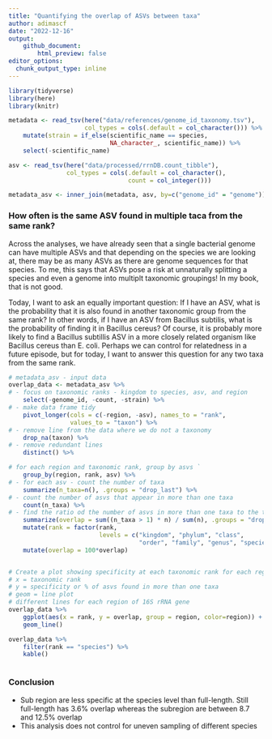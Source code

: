 ```yaml
---
title: "Quantifying the overlap of ASVs between taxa"
author: adimascf
date: "2022-12-16"
output:
    github_document:
        html_preview: false
editor_options: 
  chunk_output_type: inline
---
```



```r
library(tidyverse)
library(here)
library(knitr)

metadata <- read_tsv(here("data/references/genome_id_taxonomy.tsv"),
                     col_types = cols(.default = col_character())) %>%
    mutate(strain = if_else(scientific_name == species, 
                            NA_character_, scientific_name)) %>%
    select(-scientific_name) 

asv <- read_tsv(here("data/processed/rrnDB.count_tibble"),
                col_types = cols(.default = col_character(),
                                 count = col_integer()))

metadata_asv <- inner_join(metadata, asv, by=c("genome_id" = "genome"))
```


### How often is the same ASV found in multiple taca from the same rank?

Across the analyses, we have already seen that a single bacterial genome can have multiple ASVs and that depending on the species we are looking at, there may be as many ASVs as there are genome sequences for that species. To me, this says that ASVs pose a risk at unnaturally splitting a species and even a genome into multiplt taxonomic groupings! In my book, that is not good.


Today, I want to ask an equally important question: If I have an ASV, what is the probability that it is also found in another taxonomic group from the same rank? In other words, if I have an ASV from Bacillus subtilis, what is the probability of finding it in Bacillus cereus? Of course, it is probably more likely to find a Bacillus subtillis ASV in a more closely related organism like Bacillus cereus than E. coli. Perhaps we can control for relatedness in a future episode, but for today, I want to answer this question for any two taxa from the same rank.


```r

# metadata_asv - input data
overlap_data <- metadata_asv %>%
# - focus on taxonomic ranks - kingdom to species, asv, and region
    select(-genome_id, -count, -strain) %>%
# - make data frame tidy
    pivot_longer(cols = c(-region, -asv), names_to = "rank", 
                 values_to = "taxon") %>%
# - remove line from the data where we do not a taxonomy
    drop_na(taxon) %>%
# - remove redundant lines
    distinct() %>%

# for each region and taxonomic rank, group by asvs `
    group_by(region, rank, asv) %>%
# - for each asv - count the number of taxa
    summarize(n_taxa=n(), .groups = "drop_last") %>%
# - count the number of asvs that appear in more than one taxa
    count(n_taxa) %>%
# - find the ratio od the number of asvs in more than one taxa to the total number of asvs
    summarize(overlap = sum((n_taxa > 1) * n) / sum(n), .groups = "drop") %>%
    mutate(rank = factor(rank,
                         levels = c("kingdom", "phylum", "class",
                                    "order", "family", "genus", "species"))) %>%
    mutate(overlap = 100*overlap)


# Create a plot showing specificity at each taxonomic rank for each region
# x = taxonomic rank
# y = specificity or % of asvs found in more than one taxa
# geom = line plot
# different lines for each region of 16S rRNA gene
overlap_data %>%
    ggplot(aes(x = rank, y = overlap, group = region, color=region)) +
    geom_line()

overlap_data %>%
    filter(rank == "species") %>%
    kable()



```


### Conclusion
* Sub region are less specific at the species level than full-length. Still full-length has 3.6% overlap whereas the subregion are between 8.7 and 12.5% overlap
* This analysis does not control for uneven sampling of different species

